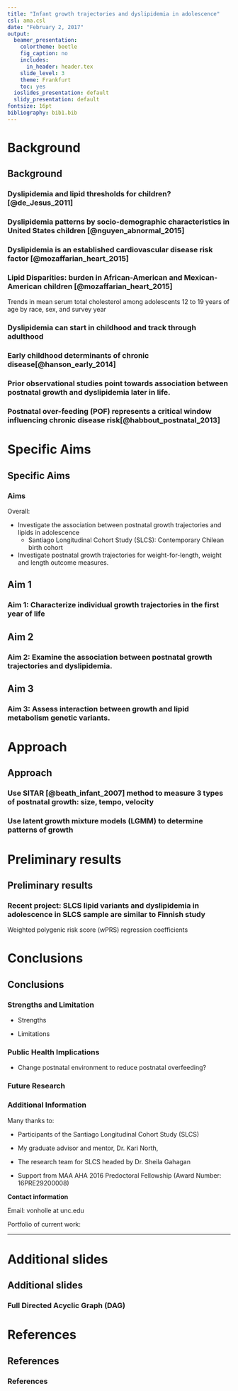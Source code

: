 ```yaml
---
title: "Infant growth trajectories and dyslipidemia in adolescence"
csl: ama.csl
date: "February 2, 2017"
output:
  beamer_presentation:
    colortheme: beetle
    fig_caption: no
    includes:
      in_header: header.tex
    slide_level: 3
    theme: Frankfurt
    toc: yes
  ioslides_presentation: default
  slidy_presentation: default
fontsize: 16pt
bibliography: bib1.bib
---
```


<!-- General notes:
1) Cannot have any characters in the notes section that are not allowed in Latex without special treatment like underscores, forward slashes and colons.
-->

# Background
## Background

### Dyslipidemia and lipid thresholds for children? [@de_Jesus_2011]

\centering
\includegraphics[scale=0.17]{figures/expert-2011-table9-1.png}

### Dyslipidemia patterns by socio-demographic characteristics in United States children [@nguyen_abnormal_2015]

\centering
\includegraphics[scale=0.12]{figures/Nguyen-2015-fig4.png}

### Dyslipidemia is an established cardiovascular disease risk factor [@mozaffarian_heart_2015]

\centering
\includegraphics[scale=0.14]{figures/mozz-2008-fig1.png}

\note{It is clear that dyslipidemia is an established risk factor for CVD.

Dyslipidemia is an established risk factor for cardiovascular disease}


### Lipid Disparities: burden in African-American and Mexican-American children [@mozaffarian_heart_2015]

Trends in mean serum total cholesterol among adolescents 12 to 19 years of age by race, sex, and survey year


\centering

\includegraphics[scale=0.95]{figures/F28-large.jpg}


\note{Trends in mean serum total cholesterol among adolescents 12 to 19 years of age by race, sex, and survey year (National Health and Nutrition Examination Survey: 1988–1994, 1999–2006, and 2007–2012). 
- Values are in mg/dL. 
- Mex. Am. indicates Mexican American; and NH, non-Hispanic. 
- Source: National Center for Health Statistics and National Heart, Lung, and Blood Institute}

### Dyslipidemia can start in childhood and track through adulthood

\centering
\includegraphics[scale=0.13]{figures/Nuotio-2015-fig1.png}

\note{Once you have dyslipidemia it is more likely than not that you will continue to have dsylipidemia once you are an adult.

- To provide more concrete numbers here: A Finnish study with 27 years of tracking (juhola tracking 2011) indiciates that if you have high TC at age 18 the probability of having it as an adult is 63 percent for females and 84 percent for males.}

### Early childhood determinants of chronic disease[@hanson_early_2014] 

\centering
\includegraphics[scale=0.95]{figures/hanson-fig1-small.png}

\note{This figure drives home the importance of intervention at an early age.

This framework is nested in Developmental Origins of Health and Disease concept (DOoHAD)

This figure also underlines the value in studying this period. Intervention, if possible, can have better returns in health promotion as well as being easier to implement than at later ages.

* Researchers have noted a wide range of chronic diseases linked to early life determinants.

    - Birthweight started as one widely noted early life determinant.
    
    - This hypothesis started with Barker and is also known as Developmental Origins of Health and Disease (DOoHAD)

    - Hypotheses have evolved and now include weight change over time in infancy: growth trajectories.
}

### Prior observational studies point towards association between postnatal growth and dyslipidemia later in life.

\vspace*{-1cm}

<!--used http://www.tablesgenerator.com/latex_tables# to make table from ~/Dropbox/unc.grad.school/presentations/presentations-2017/AHA-feb-2017/table-studies.xlsx-->

\begin{table}[H]
\centering
\resizebox{\textwidth}{!}{%
\begin{tabular}{@{}Z{2cm}C{1cm}C{0.5cm}C{0.5cm}C{0.5cm}C{0.5cm}C{1.5cm}C{1.5cm}C{1.5cm}@{}}
\toprule
Author     & Year & \multicolumn{4}{C{3cm}}{Association with postnatal growth:} & 2+ obs in change measure & European? & Age at outcome measure (years) \\ 
\cmidrule(lr){3-6}
           &      & LDL      & HDL      & TG     & TC     &                          &           &                                \\
\midrule
Ekelund    & 2007 &          & +        & +      &        &                          & x         & 17                             \\
Kajantie   & 2008 &          & +        & -      & -      &                          & x         & 62                             \\
Leunissen  & 2009 & +        & -        & +      & -      &                          & x         & 21                             \\
Corvalan   & 2009 & +        & -        & +      &        &                          &           & 4                              \\
Howe       & 2010 & +        & -        & +      &        &                          & x         & 15                             \\
Tzoulaki   & 2010 &          & -        & -      &        & x                        & x         & 31                             \\
Oostvogels & 2014 &          & -        & +      &        &                          & x         & 5                              \\ \bottomrule
\end{tabular}}
\end{table}

\note{- As you can see the direction of effect is not uniform but certain patterns do emerge:

- HDL is lower for those with faster than average growth

- LDL is higher for those with faster than average growth}

### Postnatal over-feeding (POF) represents a critical window influencing chronic disease risk[@habbout_postnatal_2013]


\centering
\includegraphics[scale=0.13]{figures/Habbout-2013-fig3.png}


\note{This idea fits within the developmental programming hypothesis.

- the key idea in this figure is that events occuring after birth can be subject to interventions which can alter the path to chronic disease.

- Just an example of what has been hypothesized as an intervention in xxxx

- TO DO: Mention results from other animal studies here.}

# Specific Aims
## Specific Aims

### Aims

Overall:

  * Investigate the association between postnatal growth trajectories and lipids in adolescence
      -  Santiago Longitudinal Cohort Study (SLCS): Contemporary Chilean birth cohort

  * Investigate postnatal growth trajectories for weight-for-length, weight and length outcome measures.

\note{SLCS has monthly measures of weight in the first year of life.

High quality clinical measures of cardiovascular disease risk factors.}

## Aim 1
### Aim 1:  Characterize individual growth trajectories in the first year of life

\tikzset{
  big blue arrow/.style={
  line width=2pt,
    decoration={markings,mark=at position 1 with {\arrow[scale=2,blue]{>}}},
    postaction={decorate},
    shorten >=0.4pt}}

\centering
\begin{figure}
 \scalebox{1.25}{
	\begin{tikzpicture}[%
		->,
		>=stealth,
		node distance=1cm,
		pil/.style={
			->,
			thick,
			shorten =2pt,}
		]
		\node[color=black] (exp) {\begin{tabular}{c}greater than average \\ infant growth\end{tabular}};
		<!-- % \node[right=of 1] (2) {\begin{tabular}{c}dyslipidemia, \\ adolescence \end{tabular}};  -->
		\node[above left=of exp] (age) {\begin{tabular}{c}maternal \\ age \end{tabular}};
		\node[below left=of exp] (height) {\begin{tabular}{c}maternal \\ height \end{tabular}};
		\node[left=of exp] (parity) {parity};
		\node[above=of exp] (meduc) {\begin{tabular}{c}maternal \\ education\end{tabular}};
		\draw [->, big blue arrow] (age) to (exp);
		\draw [->, big blue arrow] (height) to (exp);
		\draw [->, big blue arrow] (parity) to (exp);
		\draw [->, big blue arrow] (meduc) to (exp);
	\end{tikzpicture}
}
\end{figure}

\note{Plan to replicate predictors of growth using external validation with an independent sample.

This is a unique opportunity to replicate results in a similar cohort from the same city, Santiago, Chile.}

<!-- [@pizzi_prenatal_2014] -->


\note{We expect to replicate previous findings indicating a positive association between:

1. Maternal characteristics such as pre-pregnancy BMI, height and age with trajectory size.

2. Maternal education and trajectory velocity.}

## Aim 2
### Aim 2: Examine the association between postnatal growth trajectories and dyslipidemia.

<!-- see http://tex.stackexchange.com/questions/27279/how-to-make-an-arrow-bigger-and-change-its-color-in-tikz -->

\tikzset{
  big blue arrow/.style={
  line width=2pt,
    decoration={markings,mark=at position 1 with {\arrow[scale=2,blue]{>}}},
    postaction={decorate},
    shorten >=0.4pt}}

\tikzset{
  red arrow/.style={
  line width=2pt,
    decoration={markings,mark=at position 1 with {\arrow[scale=2,red]{>}}},
    postaction={decorate},
    shorten >=0.4pt}}

\centering
\resizebox{\textwidth}{!}{%
  \begin{tikzpicture}[%
		->,
		>=stealth,
		node distance=1cm,
		pil/.style={
			->,
			thick,
			shorten =2pt,}
		]
		\node[color=black] (1) {\begin{tabular}{c}greater than average \\ infant growth\end{tabular}};
		\node[right=of 1] (2) {\begin{tabular}{c}dyslipidemia, \\ 18 years \end{tabular}};
		\draw [->, red arrow] (1) to (2);
	\end{tikzpicture}
	}


\note{The red arrow indicates the causal path of interest.

Question: Do certain postnatal growth trajectories associate with dyslipidemia?

We expect: Infants with faster growth trajectories will be more susceptible to dyslipidemia in adolescence.}

## Aim 3
### Aim 3: Assess interaction between growth and lipid metabolism genetic variants.

<!-- For some reason I have to redefine the arrow within each frame or it does not work. -->
\tikzset{
  big blue arrow/.style={
  line width=2pt,
    decoration={markings,mark=at position 1 with {\arrow[scale=2,blue]{>}}},
    postaction={decorate},
    shorten >=0.4pt}}

\tikzset{
  red arrow/.style={
  line width=2pt,
    decoration={markings,mark=at position 1 with {\arrow[scale=2,red]{>}}},
    postaction={decorate},
    shorten >=0.4pt}}

\centering
\begin{figure}
 \scalebox{1.25}{
	\begin{tikzpicture}[%
		->,
		>=stealth,
		node distance=1cm,
		pil/.style={
			->,
			thick,
			shorten =2pt,}
		]
		\node[color=black] (exp) {\begin{tabular}{c}greater than average \\ infant growth\end{tabular}};
		\node[right=of exp] (outc) {\begin{tabular}{c}dyslipidemia, \\ 18 years \end{tabular}};
		
		\node[below=of outc](allele){\begin{tabular}{c}lipid risk\\allele\end{tabular}};
		\node[below=of exp](ge){\begin{tabular}{c}lipid risk allele x\\ infant growth \end{tabular}};

		\draw [->, red arrow] (exp) to (outc);
		
		\draw [->, big blue arrow] (allele) to (outc);
		\draw [->, big blue arrow] (allele) to (ge);
		\draw [->, big blue arrow] (exp) to (ge);
		\draw [->, big blue arrow] (ge) to (outc);
		
	\end{tikzpicture}
}
\end{figure}

\note{Question: Do growth trajectories modify the association between genetic variants related to lipid metabolism and dyslipidemia in adolescence?

We expect: 

1. The selected genetic variants will associate with dyslipidemia in adolescence.

2. A gene-environment interaction exists in which extreme and less favorable growth characteristics will exhibit stronger, deleterious associations between the genetic variants and dyslipidemia.}

# Approach
## Approach

### Use SITAR [@beath_infant_2007] method to measure 3 types of postnatal growth: size, tempo, velocity

\note{SITAR: SuperImposition by Translation And Rotation

- At this point I am going to review 2 methods I will use in the analysis, which present a novel approach to this area of research.

Describe each panel and what it means.}

\centering
\includegraphics[scale=0.4]{figures/sim-growth-2.png}

### Use latent growth mixture models (LGMM) to determine patterns of growth

\note{
- Latent growth mixture models (LGMM) are the second approach I will use to search for patterns in growth and assess their association with dyslipidemia.

The figure on the left shows randomly generated growth curves for the first 12 months.

The figure on the right shows two distinct patterns of growth determined from the LGMM method.

In turn one can determine if these groups have different associations with dyslipidemia.

This second method is a different way of getting at the same question. Does growth influence dyslipidemia.}

\centering
\includegraphics[scale=0.4]{figures/sim-lgmm-2.png}

# Preliminary results
## Preliminary results

### Recent project: SLCS lipid variants and dyslipidemia in adolescence in SLCS sample are similar to Finnish study

Weighted polygenic risk score (wPRS) regression coefficients 
<!-- Note: this figure from slcs-ms-results.R -->


\centering
\includegraphics[scale=.45]{figures/slcs-ms-results.png}


\note{This research project relates to my third aim and will be an AHA poster at the EPID lifestyle March 2017 conference in Portland.

- Describe the figure.}

# Conclusions
## Conclusions

### Strengths and Limitation

* Strengths

* Limitations

### Public Health Implications

- Change postnatal environment to reduce postnatal overfeeding?

\note{Should be clearly stated that there are no human studies of this concept.

- Literature is also very sparse.

- More work is needed to understand the mechanism by which this process occurs before offering any solutions and/or interventions.

- Although lipids were not studied one animal study in 2016 indicates caloric restriction can impact cvd risk factor programming. (Li 2016)
}


### Future Research

<!-- For some reason I have to redefine the arrow within each frame or it does not work. -->

\tikzset{
  ra/.style={
, line width=2pt, arrows={-Stealth[angle=45:10pt, scale=2, red,fill=red]}}}


\tikzset{
  ba/.style={
, line width=1pt, arrows={-Stealth[angle=45:10pt, scale=1, black, fill=black]}}}


\centering
\begin{figure}
 \scalebox{1.1}{
	\begin{tikzpicture}[%
		->,
		>=stealth,
		node distance=1cm,
		pil/.style={
			->,
			thick,
			shorten =2pt,}
		]
		\node[color=black] (exp) {\begin{tabular}{c}greater than average \\ infant growth\end{tabular}};
		\node[right=of exp](cgrowth){\begin{tabular}{c} child \\ growth \end{tabular}};
		\node[right=of cgrowth] (outc) {\begin{tabular}{c}dyslipidemia, \\ 18 years \end{tabular}};
		\node[above right=of cgrowth] (diet) {diet};
		\node[above left=of cgrowth] (pi) {physical inactivity};

		\draw [->, ra] (exp) to (cgrowth);
		\draw [->, ra] (exp) to [bend right=35] (outc);
		\draw [->, ra] (cgrowth) to (outc);
		
		\draw [->, ba] (diet) to [bend left=-45] (cgrowth);
		\draw [->, ba] (pi) to (cgrowth);
		
		\draw [->, ba] (diet) to (outc);
		\draw [->, ba] (pi) to (outc);

	\end{tikzpicture}
}
\end{figure}

\note{In this work I will be estimating the total effect of my exposure, child growth, on the outcome, dyslipidemia in adolescence. 

- However, what remains unexplained are the 

- indirect effects acting through child growth and

- direct effect of exposure unexplained by the mediators.

- An exploratory investigation of mediation analysis is of interest because some people advocate only intervention later, say in adolescence, but the size of these indirect and direct effects are not clear.}

### Additional Information

Many thanks to:

- Participants of the Santiago Longitudinal Cohort Study (SLCS)

- My graduate advisor and mentor, Dr. Kari North, 

- The research team for SLCS headed by Dr. Sheila Gahagan

- Support from MAA AHA 2016 Predoctoral Fellowship (Award Number: 16PRE29200008)

**Contact information**

Email: vonholle at unc.edu

Portfolio of current work: \url{avonholle.github.io}


---

# Additional slides
## Additional slides

### Full Directed Acyclic Graph (DAG)


<!-- For some reason I have to redefine the arrow within each frame or it does not work. -->
\tikzset{
  big blue arrow/.style={
  line width=2pt,
    decoration={markings,mark=at position 1 with {\arrow[scale=2,blue]{>}}},
    postaction={decorate},
    shorten >=0.4pt}}

\tikzset{
  red arrow/.style={
  line width=2pt,
    decoration={markings,mark=at position 1 with {\arrow[scale=2,red]{>}}},
    postaction={decorate},
    shorten >=0.4pt}}

\centering
\begin{figure}
 \scalebox{1.1}{
	\begin{tikzpicture}[%
		->,
		>=stealth,
		node distance=1cm,
		pil/.style={
			->,
			thick,
			shorten =2pt,}
		]
		\node[color=black] (exp) {\begin{tabular}{c}greater than average \\ infant growth\end{tabular}};
		\node[above left=of exp] (age) {\begin{tabular}{c}maternal \\ age \end{tabular}};
		\node[below left=of exp] (height) {\begin{tabular}{c}maternal \\ height \end{tabular}};
		\node[left=of exp] (parity) {parity};
		\node[above=of exp] (meduc) {\begin{tabular}{c}maternal \\ education\end{tabular}};
		
		\node[right=of exp] (outc) {\begin{tabular}{c}dyslipidemia, \\ 18 years \end{tabular}};
		
		\node[below=of outc](allele){\begin{tabular}{c}lipid risk\\allele\end{tabular}};
		\node[below=of exp](ge){\begin{tabular}{c}lipid risk allele x\\ infant growth \end{tabular}};

		\draw [->, big blue arrow] (age) to (exp);
		\draw [->, big blue arrow] (height) to (exp);
		\draw [->, big blue arrow] (parity) to (exp);
		\draw [->, big blue arrow] (meduc) to (exp);
		
		\draw [->, red arrow] (exp) to (outc);
		
		\draw [->, big blue arrow] (allele) to (outc);
		\draw [->, big blue arrow] (allele) to (ge);
		\draw [->, big blue arrow] (exp) to (ge);
		\draw [->, big blue arrow] (ge) to (outc);
		
	\end{tikzpicture}
}
\end{figure}

# References
## References
### References  {.allowframebreaks}




<!-- FULL DAG:



\begin{figure}
	\caption{Directed Acyclic Diagram (DAG) for research topic.}
	\label{dag1}
 \scalebox{.75}{
	\large{\begin{tikzpicture}[%
		->,
		>=stealth,
		node distance=1cm,
		pil/.style={
			->,
			thick,
			shorten =2pt,}
		]
		\node[color=red] (1) {infant growth};
		\node[above =of 1] (2) {breastfeeding};
		\node[left = of 1] (9) {birth weight};
		\node[below=of 9, xshift=-1cm] (3) {genetic factors};
		\node[above right=of 1, yshift=1cm] (4) {child growth};
		\node[above right=of 4] (6) {exercise};
		\node[right=of 1, xshift=2.2cm](13){\begin{tabular}{c}lipid risk allele x\\ infant growth \end{tabular}};
		\node[right=of 13] (5) {\begin{tabular}{c}dyslipidemia, \\ adolesence \end{tabular}};
		\node[above=of 4] (7) {diet};
		\node[above= of 5] (8) {smoking};
		\node[below=of 1] (11) {\begin{tabular}{c}adiposity, \\ early childhood \end{tabular}};
		\node[below left=of 11, xshift=1cm] (10) {male};
		\node[below right=of 1] (12) {\begin{tabular}{c}male x adiposity \\ early childhood \end{tabular}};
		\node[below=of 5](14){\begin{tabular}{c}lipid risk\\allele\end{tabular}};
		\node[above=of 10, xshift=0.5cm, yshift=0.5cm](15){SES};
		\node[above left=of 4](16){SES, child};
		\node[below =of 12](17){ancestry};
		\draw [->] (2) to (1);
		\draw [->] (3) to (9);
		\draw [->] (3) to [bend right=70] (5);
		\draw [->] (6) to (4);
		\draw [->] (7) to (4);
		\draw [->] (7) to (5);
		\draw [->] (6) to (5);
		\draw [->] (8) to (5);
		\draw [->] (9) to (1);
		\draw [->] (1) to (4);
		\draw [->] (1) to (11);
		\draw [->] (11) to (12);
		\draw [->] (1) to (13);
		\draw [->] (13) to (5);
		\draw [->] (10) to (12);
		\draw [->] (10) to (9);
		\draw [->] (10) to (1);
		\draw [->] (12) to (4);
		\draw [->] (14) to (13);
		\draw [->] (14) to (5);
		\draw [->] (15) to (9);
		\draw [->] (15) to (1);
		\draw [->] (16) to (4);
		\draw [->] (17) to (1);
		\draw [->] (17) to (5);
	\end{tikzpicture}}
}
\end{figure}

-->

